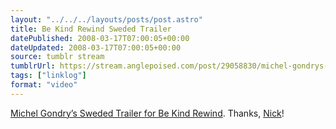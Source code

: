 ```yaml
---
layout: "../../../layouts/posts/post.astro"
title: Be Kind Rewind Sweded Trailer
datePublished: 2008-03-17T07:00:05+00:00
dateUpdated: 2008-03-17T07:00:05+00:00
source: tumblr stream
tumblrUrl: https://stream.anglepoised.com/post/29058830/michel-gondrys-sweded-trailer-for-be-kind-rewind
tags: ["linklog"]
format: "video"
---
```



<YouTube id="https://www.youtube.com/watch?v=-B0dJQ35rDs" />

[Michel Gondry&rsquo;s Sweded Trailer for Be Kind Rewind][1]. Thanks, [Nick][2]!

[1]: https://www.youtube.com/watch?v=-B0dJQ35rDs
[2]: http://tumblr.nickandjess.co.uk/
